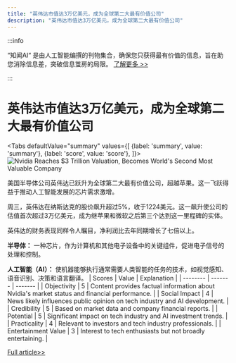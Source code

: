 ```yaml
---
title: "英伟达市值达3万亿美元，成为全球第二大最有价值公司"
description: "英伟达市值达3万亿美元，成为全球第二大最有价值公司"
---
```



:::info

“知闻AI“ 是由人工智能编撰的刊物集合，确保您只获得最有价值的信息，旨在助您消除信息差，突破信息茧房的局限。  [了解更多 >>](/)

:::

# 英伟达市值达3万亿美元，成为全球第二大最有价值公司


<Tabs
	defaultValue="summary"
	values={[
	{label: 'summary', value: 'summary'},
	{label: 'score', value: 'score'},
]}>
<TabItem value="summary">
<img
  src="https://image.informedainews.com/2024/06/07/AI-ipN-1717727605-0.jpg"
  alt="Nvidia Reaches $3 Trillion Valuation, Becomes World's Second Most Valuable Company"
/>



美国半导体公司英伟达已跃升为全球第二大最有价值公司，超越苹果。这一飞跃得益于推动人工智能发展的芯片需求激增。

周三，英伟达在纳斯达克的股价飙升超过5%，收于1224美元。这一飙升使公司的估值首次超过3万亿美元，成为继苹果和微软之后第三个达到这一里程碑的实体。

英伟达的财务表现同样令人瞩目，净利润比去年同期增长了七倍以上。

**半导体：** 一种芯片，作为计算机和其他电子设备中的关键组件，促进电子信号的处理和控制。

**人工智能（AI）：** 使机器能够执行通常需要人类智能的任务的技术，如视觉感知、语音识别、决策和语言翻译。
</TabItem>
<TabItem value="score">
	| Scores     | Value   | Explanation |
	| -------- | ------- | ------- |
	| Objectivity  | 5    | Content provides factual information about Nvidia's market status and financial performance.    |
	| Social Impact | 4     | News likely influences public opinion on tech industry and AI development.    |
	| Credibility    | 5    | Based on market data and company financial reports.    |
	| Potential    | 5    | Significant impact on tech industry and AI investment trends.    |
	| Practicality    | 4    | Relevant to investors and tech industry professionals.    |
	| Entertainment Value    | 3    | Interest to tech enthusiasts but not broadly entertaining.    |
</TabItem>
</Tabs>

[Full article>>](https://www3.nhk.or.jp/nhkworld/en/news/20240606_13/)
